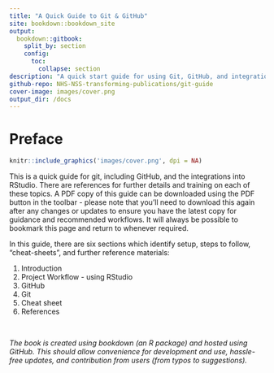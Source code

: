 ```yaml
---
title: "A Quick Guide to Git & GitHub"
site: bookdown::bookdown_site
output: 
  bookdown::gitbook:
    split_by: section
    config:
      toc:
        collapse: section
description: "A quick start guide for using Git, GitHub, and integrations with RStudio"
github-repo: NHS-NSS-transforming-publications/git-guide
cover-image: images/cover.png
output_dir: /docs
---
```


# Preface {-}

```r
knitr::include_graphics('images/cover.png', dpi = NA)
```

This is a quick guide for git, including GitHub, and the integrations into RStudio. There are references for further details and training on each of these topics. A PDF copy of this guide can be downloaded using the PDF button in the toolbar - please note that you'll need to download this again after any changes or updates to ensure you have the latest copy for guidance and recommended workflows. It will always be possible to bookmark this page and return to whenever required.

In this guide, there are six sections which identify setup, steps to follow, "cheat-sheets", and further reference materials:

1. Introduction
2. Project Workflow - using RStudio
3. GitHub
4. Git
5. Cheat sheet
6. References

&nbsp;

*The book is created using bookdown (an R package) and hosted using GitHub. This should allow convenience for development and use, hassle-free updates, and contribution from users (from typos to suggestions).* 